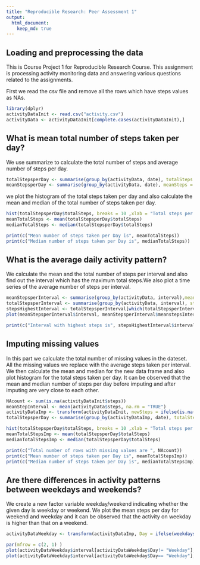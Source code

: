 ```yaml
---
title: "Reproducible Research: Peer Assessment 1"
output: 
  html_document:
    keep_md: true
---
```



## Loading and preprocessing the data
This is Course Project 1 for Reproducible Research Course. This assignment is processing activity monitoring data and answering various questions related to the assignments.

First we read the csv file and remove all the rows which have steps values as NAs.
```r
library(dplyr)
activityDataInit <- read.csv("activity.csv")
activityData <- activityDataInit[complete.cases(activityDataInit),]
```

## What is mean total number of steps taken per day?
We use summarize to calculate the total number of steps and average number of steps per day.

```r
totalStepsperDay <- summarise(group_by(activityData, date), totalSteps = sum(steps, na.rm = "TRUE"))
meanStepsperDay <- summarise(group_by(activityData, date), meanSteps = mean(steps, na.rm = "TRUE"))
```
we plot the histogram of the total steps taken per day and also calculate the mean and median of the total number of steps taken per day.
```r
hist(totalStepsperDay$totalSteps, breaks = 10 ,xlab = "Total steps per Day ",  main = "Histogram of total steps taken per day")
meanTotalSteps <- mean(totalStepsperDay$totalSteps)
medianTotalSteps <- median(totalStepsperDay$totalSteps)
```

```r
print(c("Mean number of steps taken per Day is", meanTotalSteps))
print(c("Median number of steps taken per Day is", medianTotalSteps))

```

## What is the average daily activity pattern?

We calculate the mean and the total number of steps per interval and also find out the interval which has the maximum total steps.We also plot a time series of the average number of steps per interval.  
```r
meanStepsperInterval <- summarise(group_by(activityData, interval),meanstepsInterval = mean(steps, na.rm = "TRUE"))
totalStepsperInterval <- summarise(group_by(activityData, interval), stepsInterval = sum(steps, na.rm = "TRUE"))
stepsHighestInterval <- totalStepsperInterval[which(totalStepsperInterval$stepsInterval == max(totalStepsperInterval)),]
plot(meanStepsperInterval$interval, meanStepsperInterval$meanstepsInterval , type = "l", xlab = "Interval", ylab = "Average number of Steps" , main = "Time series plot of average steps taken per Day"  )
```
```r
print(c("Interval with highest steps is", stepsHighestInterval$interval))
```

## Imputing missing values

In this part we calculate the total number of missing values in the dateset. All the missing values we replace with the average steps taken per interval. We then calculate the mean and median for the new data frame and also plot histogram for the total steps taken per day. It can be observed that the mean and median number of steps per day before imputing and after imputing are very close to each other.

```r
NAcount <- sum(is.na(activityDataInit$steps))
meanStepInterval <- mean(activityData$steps, na.rm = "TRUE")
activityDataImp <- transform(activityDataInit, newSteps = ifelse(is.na(steps),meanStepInterval , steps))
totalStepsperDay <- summarise(group_by(activityDataImp, date), totalSteps = sum(newSteps, na.rm = "TRUE"))

hist(totalStepsperDay$totalSteps, breaks = 10 ,xlab = "Total steps per Day ", main = "Histogram of total steps taken per day")
meanTotalStepsImp <- mean(totalStepsperDay$totalSteps)
medianTotalStepsImp <- median(totalStepsperDay$totalSteps)
```

```r
print(c("Total number of rows with missing values are ", NAcount))
print(c("Mean number of steps taken per Day is", meanTotalStepsImp))
print(c("Median number of steps taken per Day is", medianTotalStepsImp))

```

## Are there differences in activity patterns between weekdays and weekends?
We create a new factor variable weekday/weekend indicating whether the given day is weekday or weekend. We plot the mean steps per day for weekend and weekday and it can be observed that the activity on weekday is higher than that on a weekend.
```r
activityDataWeekday <- transform(activityDataImp, Day = ifelse(weekdays(as.Date(activityDataImp$date)) == "Saturday" | weekdays(as.Date(activityDataImp$date)) == "Sunday", "Weekend","Weekday"))  

par(mfrow = c(2, 1) )
plot(activityDataWeekday$interval[activityDataWeekday$Day!= "Weekday"],activityDataWeekday$steps[activityDataWeekday$Day!= "Weekday"], type = "l",xlab = "interval", ylab = "Average Steps on Weekend" ,col = "red" , main =  "Weekend")
plot(activityDataWeekday$interval[activityDataWeekday$Day== "Weekday"],activityDataWeekday$steps[activityDataWeekday$Day== "Weekday"], type = "l" , xlab = "interval", ylab = "Average Steps on Weekday" ,col = "blue" , main = "Weekday"  )
```
